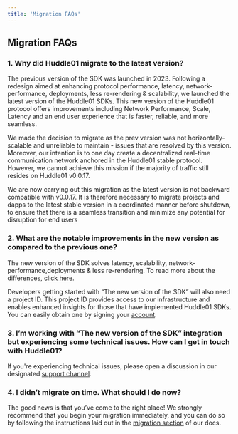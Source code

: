 ```yaml
---
title: 'Migration FAQs'
---
```


## Migration FAQs



### 1. Why did Huddle01 migrate to the latest version? 
The previous version of the SDK was launched in 2023.
Following a redesign aimed at enhancing protocol performance, latency, network-performance, deployments, less re-rendering & scalability,
we launched the latest version of the Huddle01 SDKs. This new version of the Huddle01 protocol offers improvements including Network Performance, Scale,
Latency and an end user experience that is faster, reliable, and more seamless.


We made the decision to migrate as the prev version was not horizontally-scalable and unreliable to maintain - issues that are resolved by this version.
Moreover, our intention is to one day create a decentralized real-time communication network anchored in the Huddle01 stable protocol.
However, we cannot achieve this mission if the majority of traffic still resides on Huddle01 v0.0.17.



We are now carrying out this migration as the latest version is not backward compatible with v0.0.17.
It is therefore necessary to migrate projects and dapps to the latest stable version in a coordinated manner before shutdown,
to ensure that there is a seamless transition and minimize any potential for disruption for end users

### 2. What are the notable improvements in the new version as compared to the previous one?
The new version of the SDK solves latency, scalability, network-performance,deployments & less re-rendering. To read more about the differences, [click here](../get-started.mdx).

Developers getting started with “The new version of the SDK” will also need a project ID. This project ID provides access to our infrastructure and enables enhanced insights for those that have implemented Huddle01 SDKs.
You can easily obtain one by signing your [account](../api-keys).


### 3. I’m working with “The new version of the SDK” integration but experiencing some technical issues. How can I get in touch with Huddle01?
If you're experiencing technical issues, please open a discussion in our designated [support channel](https://discord.com/invite/huddle01-890224574761926756).


### 4. I didn’t migrate on time. What should I do now?
The good news is that you’ve come to the right place! 
We strongly recommend that you begin your migration immediately, and you can do so by following the instructions laid out in the [migration section](../migration.mdx) of our docs.

